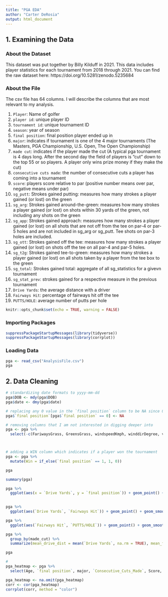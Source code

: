 ```yaml
---
title: "PGA EDA"
author: "Carter DeRosia"
output: html_document
---
```


## 1. Examining the Data

### About the Dataset

This dataset was put together by Billy Kilduff in 2021. This data includes player statistics for each tournament from 2018 through 2021. You can find the raw dataset here: https://doi.org/10.5281/zenodo.5235684

### About the File

The csv file has 64 columns. I will describe the columns that are most relevant to my analysis.

1. `Player`: Name of golfer
2. `player id`: unique player ID
3. `tournament id`: unique tournament ID
4. `season`: year of season
5. `final position`: final position player ended up in 
6. `major`: indicates if tournament is one of the 4 major tournaments (The Masters, PGA Championship, U.S. Open, The Open Championship)
7. `made cut`: indicates if the player made the cut (A typical pga tournament is 4 days long. After the second day the field of players is "cut" down to the top 55 or so players. A player only wins prize money if they make the cut)
8. `consecutive cuts made`: the number of consecutive cuts a player has coming into a tournament
9. `score`: players score relative to par (positive number means over par, negative means under par)
10. `sg_putt`: Strokes gained putting: measures how many strokes a player gained (or lost) on the green
11. `sg_arg`:  Strokes gained around-the-green: measures how many strokes a player gained (or lost) on shots within 30 yards of the green, not including any shots on the green
12. `sg_app`: Strokes gained approach: measures how many strokes a player gained (or lost) on all shots that are not off from the tee on par-4 or par-5 holes and are not included in sg_arg or sg_putt. Tee shots on par-3 holes are included.
13. `sg_ott`: Strokes gained off the tee: measures how many strokes a player gained (or lost) on shots off the tee on all par-4 and par-5 holes. 
14. `sg_t2g`: Strokes gained tee-to-green: measures how many strokes a player gained (or lost) on all shots taken by a player from the tee box to the green
15. `sg_total`: Strokes gained total: aggregate of all sg_statistics for a givevn tournament
16. `sg_stat_prev`: strokes gained for a respective measure in the previous tournament 
17. `Drive Yards`: the average distance with a driver 
18. `Fairways Hit`: percentage of fairways hit off the tee
19. `PUTTS/HOLE`: average number of putts per hole

```r
knitr::opts_chunk$set(echo = TRUE, warning = FALSE)

```

### Importing Packages
```r
suppressPackageStartupMessages(library(tidyverse))
suppressPackageStartupMessages(library(corrplot))
```


### Loading Data
```r
pga <- read_csv("AnalysisFile.csv")
pga
```


## 2. Data Cleaning
```r
# standardizing date formats to yyyy-mm-dd
pga$DOB <- mdy(pga$DOB)
pga$date <- dmy(pga$date)

# replacing any 0 value in the `final position` column to be NA since 0th place does not make sense. Any 0 in this column means that the player either missed the cut, withdrew, or was disqualified so I will ignore those values. 
pga$`final position`[pga$`final position` == 0] <- NA

# removing columns that I am not interested in digging deeper into
pga <- pga %>%
  select(-c(FariwaysGrass, GreensGrass, windspeedKmph, winddirDegree, visibility, tempC, pressure, precipMM, humidity, cloudcover, WindGustKmph, WindChillC, HeatIndexC, FeelsLikeC, DewPointC, sunset, sunrise, moonset, moonrise, moon_illumination, uvIndex, sunHour, totalSnow_cm, mintempC, maxtempC, Finish, place, `Number of Rounds`, course, `tournament name`))



# adding a WIN column which indicates if a player won the tournament
pga <- pga %>%
  mutate(Win = if_else(`final position` == 1, 1, 0))

```

```r
pga
```


```r
summary(pga)
```


```r
pga %>%
  ggplot(aes(x = `Drive Yards`, y = `final position`)) + geom_point() + geom_smooth()
  
```


```r
pga %>%
  ggplot(aes(`Drive Yards`, `Fairways Hit`)) + geom_point() + geom_smooth()
```
```r
pga %>%
  ggplot(aes(`Fairways Hit`, `PUTTS/HOLE`)) + geom_point() + geom_smooth()
```

```r
pga %>%
  group_by(made_cut) %>%
  summarize(mean_drive_dist = mean(`Drive Yards`, na.rm = TRUE), mean_fairways = mean(`Fairways Hit`, na.rm = TRUE), mean_putts_per_hole = mean(`PUTTS/HOLE`, na.rm = TRUE))
```


```r
pga
```


```r
#
pga_heatmap <- pga %>%
  select(Age, `final position`, major, `Consecutive_Cuts_Made`, Score, sg_putt, sg_arg, sg_app, sg_ott, sg_t2g, sg_total, sg_putt_prev, sg_arg_prev, sg_app_prev, sg_ott_prev, sg_t2g_prev, sg_total_prev, `Drive Yards`, `Fairways Hit`, `PUTTS/HOLE` )

pga_heatmap <- na.omit(pga_heatmap)
corr <- cor(pga_heatmap)
corrplot(corr, method = "color")
```

